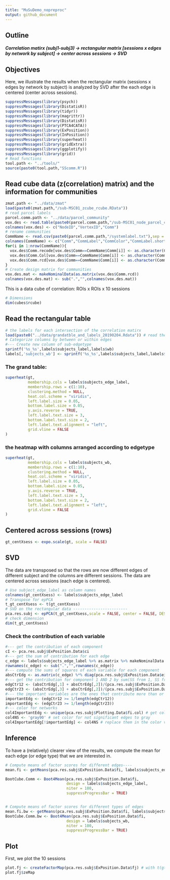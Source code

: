 ```yaml
---
title: "MuSuDemo_nopreproc"
output: github_document
---
```


## Outline
##### Correlation matirx (subj1-subj3) -> rectangular matrix [sessions x edges by network by subject] -> center across sessions -> SVD

## Objectives
Here, we illustrate the results when the rectangular matrix (sessions x edges by network by subject) is analyzed by SVD after the each edge is centered (center across sessions).

```r
suppressMessages(library(psych))
suppressMessages(library(DistatisR))
suppressMessages(library(tidyr))
suppressMessages(library(magrittr))
suppressMessages(library(DistatisR))
suppressMessages(library(PTCA4CATA))
suppressMessages(library(ExPosition))
suppressMessages(library(InPosition))
suppressMessages(library(superheat))
suppressMessages(library(gridExtra))
suppressMessages(library(ggplotify))
suppressMessages(library(grid))
# Read functions
tool.path <- "../tools/"
source(paste0(tool.path,"SScomm.R"))
```


## Read cube data (z(correlation) matrix) and the information for communities

```r
zmat.path <- "../data/zmat"
load(paste0(zmat.path,"/sub-MSC01_zcube_rcube.RData"))
# read parcel labels
parcel.comm.path <- "../data/parcel_community"
vox.des <- read.table(paste0(parcel.comm.path,"/sub-MSC01_node_parcel_comm.txt"),sep = ",")
colnames(vox.des) <- c("NodeID","VertexID","Comm")
# rename communities
CommName <- read.csv(paste0(parcel.comm.path,"/systemlabel.txt"),sep = ",",header = FALSE)
colnames(CommName) <- c("Comm","CommLabel","CommColor","CommLabel.short")
for(i in 1:nrow(CommName)){
  vox.des$Comm.recode[vox.des$Comm==CommName$Comm[i]] <- as.character(CommName$CommLabel[i])
  vox.des$Comm.Col[vox.des$Comm==CommName$Comm[i]] <- as.character(CommName$CommColor[i])
  vox.des$Comm.rcd[vox.des$Comm==CommName$Comm[i]] <- as.character(CommName$CommLabel.short[i])
}
# Create design matrix for communities
vox.des.mat <- makeNominalData(as.matrix(vox.des$Comm.rcd))
colnames(vox.des.mat) <- sub(".","",colnames(vox.des.mat))
```

This is a data cube of correlation: ROIs x ROIs x 10 sessions

```r
# Dimensions
dim(cubes$rcube)
```

## Read the rectangular table
```r
# the labels for each intersection of the correlation matirx
load(paste0("../data/grandatble_and_labels_20190204.Rdata")) # read the labels of grandtable
# Categorize columns by between or within edges
#--- Create new column of sub-edgetype
sprintf('%s_%s',labels$subjects_label,labels$wb)
labels[,'subjects_wb'] <- sprintf('%s_%s',labels$subjects_label,labels$wb)
```

### The grand table:
```r
superheat(gt,
          membership.cols = labels$subjects_edge_label,
          membership.rows = c(1:10),
          clustering.method = NULL,
          heat.col.scheme = "viridis",
          left.label.size = 0.05,
          bottom.label.size = 0.05,
          y.axis.reverse = TRUE,
          left.label.text.size = 3,
          bottom.label.text.size = 2,
          left.label.text.alignment = "left",
          grid.vline = FALSE
)
```

### the heatmap with columns arranged according to edgetype

```r
superheat(gt,
          membership.cols = labels$subjects_wb,
          membership.rows = c(1:10),
          clustering.method = NULL,
          heat.col.scheme = "viridis",
          left.label.size = 0.05,
          bottom.label.size = 0.05,
          y.axis.reverse = TRUE,
          left.label.text.size = 3,
          bottom.label.text.size = 2,
          left.label.text.alignment = "left",
          grid.vline = FALSE
)
```

## Centered across sessions (rows)
```r
gt_centXsess <- expo.scale(gt, scale = FALSE)
```


## SVD

The data are transposed so that the rows are now different edges of different subject and the columns are different sessions. The data are centered across sessions (each edge is centered).

```r
# Use subject_edge_label as column names
colnames(gt_centXsess) <- labels$subjects_edge_label
# Transpose for epPCA
t_gt_centXsess <- t(gt_centXsess)
# SVD on the rectangular data ------------------------
pca.res.subj <- epPCA(t_gt_centXsess,scale = FALSE, center = FALSE, DESIGN = labels$subjects_edge_label, make_design_nominal = TRUE, graphs = FALSE)
# check dimension
dim(t_gt_centXsess)
```

### Check the contribution of each variable
```r
#--- get the contribution of each component
cI <- pca.res.subj$ExPosition.Data$ci
#--- get the sum of contribution for each edge
c_edge <- labels$subjects_edge_label %>% as.matrix %>% makeNominalData %>% t %>% "%*%"(cI)
rownames(c_edge) <- sub(".","",rownames(c_edge))
#--- compute the sums of squares of each variable for each component
absCtrEdg <- as.matrix(c_edge) %*% diag(pca.res.subj$ExPosition.Data$eigs)
#--- get the contribution for component 1 AND 2 by sum(SS from 1, SS from 2)/sum(eigs 1, eigs 2)
edgCtr12 <- (absCtrEdg[,1] + absCtrEdg[,2])/(pca.res.subj$ExPosition.Data$eigs[1] + pca.res.subj$ExPosition.Data$eigs[2])
edgCtr23 <- (absCtrEdg[,3] + absCtrEdg[,2])/(pca.res.subj$ExPosition.Data$eigs[2] + pca.res.subj$ExPosition.Data$eigs[3])
#--- the important variables are the ones that contribute more than or equal to the average
importantEdg <- (edgCtr12 >= 1/length(edgCtr12))
importantEdg <- (edgCtr23 >= 1/length(edgCtr23))
#--- color for networks
col4ImportantEdg <- unique(pca.res.subj$Plotting.Data$fi.col) # get colors
col4NS <- 'gray90' # set color for not significant edges to gray
col4ImportantEdg[!importantEdg] <- col4NS # replace them in the color vector

```

## Inference

To have a (relatively) clearer view of the results, we compute the mean for each edge (or edge type) that we are interested in.

```r
# Compute means of factor scores for different edges----
mean.fi <- getMeans(pca.res.subj$ExPosition.Data$fi, labels$subjects_edge_label) # with t(gt)

BootCube.Comm <- Boot4Mean(pca.res.subj$ExPosition.Data$fi,
                           design = labels$subjects_edge_label,
                           niter = 100,
                           suppressProgressBar = TRUE)


# Compute means of factor scores for different types of edges
mean.fi.bw <- getMeans(pca.res.subj$ExPosition.Data$fi, labels$subjects_wb) # with t(gt)
BootCube.Comm.bw <- Boot4Mean(pca.res.subj$ExPosition.Data$fi,
                           design = labels$subjects_wb,
                           niter = 100,
                           suppressProgressBar = TRUE)

```

## Plot

First, we plot the 10 sessions

```r
plot.fj <- createFactorMap(pca.res.subj$ExPosition.Data$fj) # with t(gt)
plot.fj$zeMap
```

